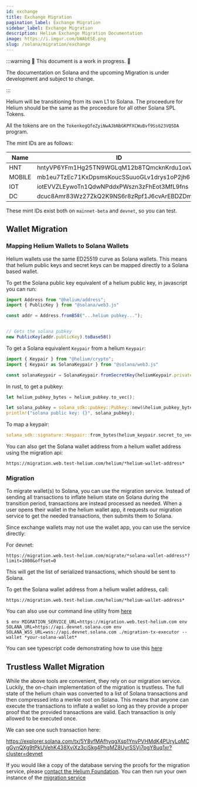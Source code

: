 ```yaml
---
id: exchange
title: Exchange Migration
pagination_label: Exchange Migration
sidebar_label: Exchange Migration
description: Helium Exchange Migration Documentation
image: https://i.imgur.com/bWAbESE.png
slug: /solana/migration/exchange
---
```



:::warning 🚧 This document is a work in progress. 🚧

The documentation on Solana and the upcoming Migration is under development and subject to change.

:::

Helium will be transitioning from its own L1 to Solana. The proceedure for Helium should be the same
as the proceedure for all other Solana SPL Tokens.

All the tokens are on the `TokenkegQfeZyiNwAJbNbGKPFXCWuBvf9Ss623VQ5DA` program.

The mint IDs are as follows:

| Name   | ID                                          |
| ------ | ------------------------------------------- |
| HNT    | hntyVP6YFm1Hg25TN9WGLqM12b8TQmcknKrdu1oxWux |
| MOBILE | mb1eu7TzEc71KxDpsmsKoucSSuuoGLv1drys1oP2jh6 |
| IOT    | iotEVVZLEywoTn1QdwNPddxPWszn3zFhEot3MfL9fns |
| DC     | dcuc8Amr83Wz27ZkQ2K9NS6r8zRpf1J6cvArEBDZDmm |

These mint IDs exist both on `mainnet-beta` and `devnet`, so you can test.

## Wallet Migration

### Mapping Helium Wallets to Solana Wallets

Helium wallets use the same ED25519 curve as Solana wallets. This means that helium public keys
and secret keys can be mapped directly to a Solana based wallet. 

To get the Solana public key equivalent of a helium public key, in javascript you can run:

```javascript
import Address from "@helium/address";
import { PublicKey } from "@solana/web3.js"

const addr = Address.fromB58("...helium pubkey...");


// Gets the solana pubkey
new PublicKey(addr.publicKey).toBase58()
```

To get a Solana equivalent `Keypair` from a helium `Keypair`:

```javascript
import { Keypair } from "@helium/crypto";
import { Keypair as SolanaKeypair } from "@solana/web3.js"

const solanaKeypair = SolanaKeypair.fromSecretKey(heliumKeypair.privateKey);
```

In rust, to get a pubkey:

```rust
let helium_pubkey_bytes = helium_pubkey.to_vec();

let solana_pubkey = solana_sdk::pubkey::Pubkey::new(&helium_pubkey_bytes[1..]);
println!("solana public key: {}", solana_pubkey);
```

To map a keypair:

```rust
solana_sdk::signature::Keypair::from_bytes(helium_keypair.secret_to_vec())
```

You can also get the Solana wallet address from a helium wallet address using the migration api:

`https://migration.web.test-helium.com/helium/*helium-wallet-address*`

### Migration

To migrate wallet(s) to Solana, you can use the migration service. Instead of sending all transactions
to inflate helium state on Solana during the transition period, transactions are instead processed as needed.
When a user opens their wallet in the helium wallet app, it requests our migration service to get the
needed transactions, then submits them to Solana.

Since exchange wallets may not use the wallet app, you can use the service directly:

For devnet:

`https://migration.web.test-helium.com/migrate/*solana-wallet-address*?limit=1000&offset=0`

This will get the list of serialized transactions, which should be sent to Solana.

To get the Solana wallet address from a helium wallet address, call:

`https://migration.web.test-helium.com/helium/*helium-wallet-address*`

You can also use our command line utility from
[here](https://github.com/helium/helium-program-library/releases/tag/v0.0.27-migration-cli)

```
$ env MIGRATION_SERVICE_URL=https://migration.web.test-helium.com env SOLANA_URL=https://api.devnet.solana.com env SOLANA_WSS_URL=wss://api.devnet.solana.com ./migration-tx-executor --wallet *your-solana-wallet*
```

You can see typescript code demonstrating how to use this
[here](https://github.com/helium/helium-program-library/blob/master/packages/migration-service/src/test-submit.ts#L37)

## Trustless Wallet Migration

While the above tools are convenient, they rely on our migration service. Luckily, the on-chain
implementation of the migration is trustless. The full state of the helium chain was converted to a
list of Solana transactions and then compressed into a merkle root on Solana. This means that anyone
can execute the transactions to inflate a wallet so long as they provide a proper proof that the
provided transactions are valid. Each transaction is only allowed to be executed once.

We can see one such transaction here:

https://explorer.solana.com/tx/5Y8vfMAfhyqgXsp1YnvPVHMdK4PUryLqMCgGynQXg9tPkUVehK438XviXz3ciSkg4PhqMZ8UyrSSVj7pgY8uq1xr?cluster=devnet

If you would like a copy of the database serving the proofs for the migration service, please
[contact the Helium Foundation](mailto:hello@helium.foundation). You can then run your own instance
of the
[migration service](https://github.com/helium/helium-program-library/tree/master/packages/migration-service)
